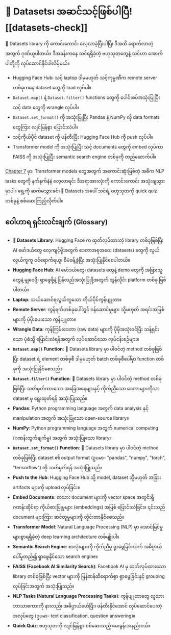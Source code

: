 # 🤗 Datasets၊ အဆင်သင့်ဖြစ်ပါပြီ![[datasets-check]]

<CourseFloatingBanner
    chapter={5}
    classNames="absolute z-10 right-0 top-0"
/>

🤗 Datasets library ကို ကောင်းကောင်း လေ့လာခဲ့ပြီးပါပြီ၊ ဒီအထိ ရောက်လာတဲ့အတွက် ဂုဏ်ယူပါတယ်။ ဒီအခန်းကနေ သင်ရရှိခဲ့တဲ့ ဗဟုသုတတွေနဲ့ သင်ဟာ အောက်ပါတို့ကို လုပ်ဆောင်နိုင်ပါလိမ့်မယ်။

-   Hugging Face Hub၊ သင့် laptop ဒါမှမဟုတ် သင့်ကုမ္ပဏီက remote server တစ်ခုကနေ dataset တွေကို load လုပ်ပါ။
-   `Dataset.map()` နဲ့ `Dataset.filter()` functions တွေကို ပေါင်းစပ်အသုံးပြုပြီး သင့် data တွေကို wrangle လုပ်ပါ။
-   `Dataset.set_format()` ကို အသုံးပြုပြီး Pandas နဲ့ NumPy လို data formats တွေကြား လျင်မြန်စွာ ပြောင်းလဲပါ။
-   သင့်ကိုယ်ပိုင် dataset ကို ဖန်တီးပြီး Hugging Face Hub ကို push လုပ်ပါ။
-   Transformer model ကို အသုံးပြုပြီး သင့် documents တွေကို embed လုပ်ကာ FAISS ကို အသုံးပြုပြီး semantic search engine တစ်ခုကို တည်ဆောက်ပါ။

[Chapter 7](/course/chapter7) မှာ၊ Transformer models တွေအတွက် အကောင်းဆုံးဖြစ်တဲ့ အဓိက NLP tasks တွေကို နက်နက်နဲနဲ လေ့လာရင်း ဒီအရာအားလုံးကို ကောင်းကောင်း အသုံးချသွားမှာပါ။ ရှေ့ကို ဆက်မသွားခင်၊ 🤗 Datasets အပေါ် သင်ရဲ့ ဗဟုသုတကို quick quiz တစ်ခုနဲ့ စစ်ဆေးကြည့်လိုက်ပါ။

## ဝေါဟာရ ရှင်းလင်းချက် (Glossary)

*   **🤗 Datasets Library**: Hugging Face က ထုတ်လုပ်ထားတဲ့ library တစ်ခုဖြစ်ပြီး AI မော်ဒယ်တွေ လေ့ကျင့်ဖို့အတွက် ဒေတာအစုအဝေး (datasets) တွေကို လွယ်လွယ်ကူကူ ဝင်ရောက်ရယူ၊ စီမံခန့်ခွဲပြီး အသုံးပြုနိုင်စေပါတယ်။
*   **Hugging Face Hub**: AI မော်ဒယ်တွေ၊ datasets တွေနဲ့ demo တွေကို အခြားသူတွေနဲ့ မျှဝေဖို့၊ ရှာဖွေဖို့နဲ့ ပြန်လည်အသုံးပြုဖို့အတွက် အွန်လိုင်း platform တစ်ခု ဖြစ်ပါတယ်။
*   **Laptop**: သယ်ဆောင်ရလွယ်ကူသော ကိုယ်ပိုင်ကွန်ပျူတာ။
*   **Remote Server**: ကွန်ရက်တစ်ခုပေါ်တွင် ဝန်ဆောင်မှုများ သို့မဟုတ် အရင်းအမြစ်များကို ပံ့ပိုးပေးသော ကွန်ပျူတာ။
*   **Wrangle Data**: ကုန်ကြမ်းဒေတာ (raw data) များကို ပိုမိုအသုံးဝင်ပြီး သန့်ရှင်းသော ပုံစံသို့ ပြောင်းလဲရန်အတွက် လုပ်ဆောင်သော လုပ်ငန်းစဉ်များ။
*   **`Dataset.map()` Function**: 🤗 Datasets library မှာ ပါဝင်တဲ့ method တစ်ခုဖြစ်ပြီး dataset ရဲ့ element တစ်ခုစီ ဒါမှမဟုတ် batch တစ်ခုစီပေါ်မှာ function တစ်ခုကို အသုံးပြုနိုင်စေသည်။
*   **`Dataset.filter()` Function**: 🤗 Datasets library မှာ ပါဝင်တဲ့ method တစ်ခုဖြစ်ပြီး သတ်မှတ်ထားသော အခြေအနေများနှင့် ကိုက်ညီသော ဒေတာများကိုသာ dataset မှ ရွေးထုတ်ရန် အသုံးပြုသည်။
*   **Pandas**: Python programming language အတွက် data analysis နှင့် manipulation အတွက် အသုံးပြုသော open-source library။
*   **NumPy**: Python programming language အတွက် numerical computing (ဂဏန်းတွက်ချက်မှု) အတွက် အသုံးပြုသော library။
*   **`Dataset.set_format()` Function**: 🤗 Datasets library မှာ ပါဝင်တဲ့ method တစ်ခုဖြစ်ပြီး dataset ၏ output format (ဥပမာ- "pandas", "numpy", "torch", "tensorflow") ကို သတ်မှတ်ရန် အသုံးပြုသည်။
*   **Push to the Hub**: Hugging Face Hub သို့ model, dataset သို့မဟုတ် အခြား artifacts များကို upload လုပ်ခြင်း။
*   **Embed Documents**: စာသား document များကို vector space အတွင်းရှိ ဂဏန်းဆိုင်ရာ ကိုယ်စားပြုမှုများ (embeddings) အဖြစ် ပြောင်းလဲခြင်း။ ၎င်းသည် document များကြား ဆင်တူမှုများကို တိုင်းတာနိုင်စေသည်။
*   **Transformer Model**: Natural Language Processing (NLP) မှာ အောင်မြင်မှုများစွာရရှိခဲ့တဲ့ deep learning architecture တစ်မျိုးပါ။
*   **Semantic Search Engine**: စာလုံးများကို ကိုက်ညီမှု ရှာဖွေခြင်းထက် အဓိပ္ပာယ်ပေါ်မူတည်၍ ရှာဖွေနိုင်သော search engine။
*   **FAISS (Facebook AI Similarity Search)**: Facebook AI မှ ထုတ်လုပ်ထားသော library တစ်ခုဖြစ်ပြီး vector များကို မြန်ဆန်ထိရောက်စွာ ရှာဖွေခြင်းနှင့် grouping လုပ်ခြင်းအတွက် အသုံးပြုသည်။
*   **NLP Tasks (Natural Language Processing Tasks)**: ကွန်ပျူတာတွေ လူသားဘာသာစကားကို နားလည်၊ အဓိပ္ပာယ်ဖော်ပြီး၊ ဖန်တီးနိုင်အောင် လုပ်ဆောင်ပေးတဲ့ အလုပ်တွေ (ဥပမာ- text classification, question answering)။
*   **Quick Quiz**: ဗဟုသုတကို လျင်မြန်စွာ စစ်ဆေးသည့် မေးခွန်းအနည်းငယ်။